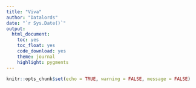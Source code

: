 ```yaml
---
title: "Viva"
author: "Datalords"
date: "`r Sys.Date()`"
output:
  html_document:
    toc: yes
    toc_float: yes
    code_download: yes
    theme: journal
    highlight: pygments
---
```


```r
knitr::opts_chunk$set(echo = TRUE, warning = FALSE, message = FALSE)
```









